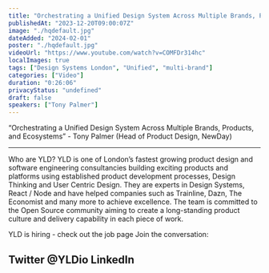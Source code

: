 ```yaml
---
title: "Orchestrating a Unified Design System Across Multiple Brands, Products, and Ecosystems - DSL #8"
publishedAt: "2023-12-20T09:00:07Z"
image: "./hqdefault.jpg"
dateAdded: "2024-02-01"
poster: "./hqdefault.jpg"
videoUrl: "https://www.youtube.com/watch?v=COMFDr314hc"
localImages: true
tags: ["Design Systems London", "Unified", "multi-brand"]
categories: ["Video"]
duration: "0:26:06"
privacyStatus: "undefined"
draft: false
speakers: ["Tony Palmer"]
---
```

“Orchestrating a Unified Design System Across Multiple Brands, Products, and Ecosystems” - Tony Palmer (Head of Product Design, NewDay)

---

Who are YLD?
YLD is one of London’s fastest growing product design and software engineering consultancies building exciting products and platforms using established product development processes, Design Thinking and User Centric Design. They are experts in Design Systems, React / Node and have helped companies such as Trainline, Dazn, The Economist and many more to achieve excellence.
The team is committed to the Open Source community aiming to create a long-standing product culture and delivery capability in each piece of work.

YLD is hiring - check out the job page
Join the conversation:

Twitter @YLDio
LinkedIn
------
